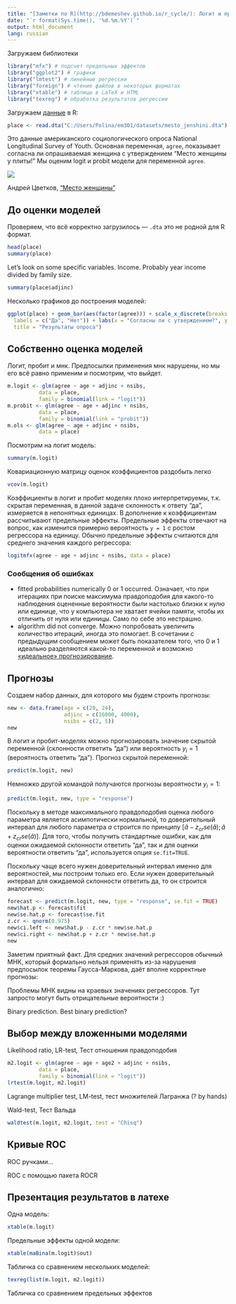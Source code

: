 ```yaml
---
title: "[Заметки по R](http://bdemeshev.github.io/r_cycle/): Логит и пробит модели"
date: "`r format(Sys.time(), '%d.%m.%Y')`"
output: html_document
lang: russian
---
```


Загружаем библиотеки
```r
library("mfx") # подсчет предельных эффектов
library("ggplot2") # графики
library("lmtest") # линейные регрессии 
library("foreign") # чтение файлов в некоторых форматах 
library("xtable") # таблицы в LaTeX и HTML
library("texreg") # обработка результатов регрессии
```

Загружаем [данные](https://github.com/bdemeshev/em301/raw/master/datasets/mesto_jenshini.dta) в R:
```r
place <- read.dta("C:/Users/Polina/em301/datasets/mesto_jenshini.dta")
```

Это данные американского социологического опроса National Longitudinal Survey of Youth. Основная переменная, `agree`, показывает согласна ли опрашиваемая женщина с утверждением "Место женщины у плиты!" Мы оценим logit и probit модели для переменной `agree`.

![](03_plita.gif)

Андрей Цветков, ["Место женщины"](http://ccra.ru/Plk)

## До оценки моделей

Проверяем, что всё корректно загрузилось --- `.dta` это не родной для R формат. 
```r
head(place)
summary(place)
```

Let's look on some specific variables. Income. Probably year income divided by family size.
```r
summary(place$adjinc)
```

Несколько графиков до построения моделей:
```r
ggplot(place) + geom_bar(aes(factor(agree))) + scale_x_discrete(breaks = c("1", "0"), 
  labels = c("Да", "Нет")) + labs(x = "Согласны ли с утверждением?", y = "Количество женщин", 
  title = "Результаты опроса")
```

## Собственно оценка моделей

Логит, пробит и мнк. Предпосылки применения мнк нарушены, но мы его всё равно применим и посмотрим, что выйдет.
```r
m.logit <- glm(agree ~ age + adjinc + nsibs,
          data = place,
          family = binomial(link = "logit"))
m.probit <- glm(agree ~ age + adjinc + nsibs,
          data = place,
          family = binomial(link = "probit"))
m.ols <- glm(agree ~ age + adjinc + nsibs,
          data = place)
```

Посмотрим на логит модель:
```r
summary(m.logit)
```

Ковариационную матрицу оценок коэффициентов раздобыть легко
```r
vcov(m.logit)
```


Коэффициенты в логит и пробит моделях плохо интерпретируемы, т.к. скрытая переменная, в данной задаче  склонность к ответу "да", измеряется в непонятных единицах. В дополнение к коэффициентам рассчитывают предельные эффекты. Предельные эффекты отвечают на вопрос, как изменится примерно вероятность `y = 1` с ростом регрессора на единицу. Обычно предельные эффекты считаются для среднего значения каждого регрессора:
```r
logitmfx(agree ~ age + adjinc + nsibs, data = place)
```

### Сообщения об ошибках

* fitted probabilities numerically 0 or 1 occurred. Означает, что при итерациях при поиске максимума правдоподобия для какого-то наблюдения оцененные вероятности были настолько близки к нулю или единице, что у компьютера не хватает ячейки памяти, чтобы их отличить от нуля или единицы. Само по себе это нестрашно.
* algorithm did not converge. Можно попробовать увеличить количество итераций, иногда это помогает. В сочетании с предыдущим сообщением может быть показателем того, что 0 и 1 идеально разделяются какой-то переменной и возможно [«идеальное» прогнозирование](http://stats.stackexchange.com/questions/45803).


## Прогнозы

Создаем набор данных, для которого мы будем строить прогнозы:
```r
new <- data.frame(age = c(20, 24),
                  adjinc = c(16000, 4000),
                  nsibs = c(2, 5))
new
```

В логит и пробит-моделях можно прогнозировать значение скрытой переменной (склонности ответить "да") или вероятность $y_i=1$ (вероятность ответить "да"). Прогноз скрытой переменной:
```r
predict(m.logit, new)
```

Немножко другой командой получаются прогнозы вероятности $y_i=1$:
```r
predict(m.logit, new, type = "response")
```

Поскольку в методе максимального правдоподобия оценка любого параметра является асимпотически нормальной, то доверительный интервал для любого параметра $a$ строится по принципу $[\hat{a}-z_{cr}se(\hat{a});\hat{a}+z_{cr}se(\hat{a})]$. Для того, чтобы получить стандартные ошибки, как для оценки ожидаемой склонности ответить "да", так и для оценки вероятности ответить "да", используется опция `se.fit=TRUE`.

Поскольку чаще всего нужен доверительный интервал именно для вероятностей, мы построим только его. Если нужен доверительный интервал для ожидаемой склонности ответить да, то он строится аналогично:

```r
forecast <- predict(m.logit, new, type = "response", se.fit = TRUE)
new$hat.p <- forecast$fit
new$se.hat.p <- forecast$se.fit
z.cr <- qnorm(0.975)
new$ci.left <- new$hat.p - z.cr * new$se.hat.p
new$ci.right <- new$hat.p + z.cr * new$se.hat.p
new
```


Заметим приятный факт. Для средних значений регрессоров обычный МНК, который формально нельзя применять из-за нарушения предпосылок теоремы Гаусса-Маркова, даёт вполне корректные прогнозы:


Проблемы МНК видны на краевых значениях регрессоров. Тут запросто могут быть отрицательные вероятности :)



Binary prediction. Best binary prediction?


## Выбор между вложенными моделями

Likelihood ratio, LR-test, Тест отношения правдоподобия
```r
m2.logit <- glm(agree ~ age + age2 + adjinc + nsibs,
          data = place,
          family = binomial(link = "logit"))
lrtest(m.logit, m2.logit)
```

Lagrange multiplier test, LM-test, тест множителей Лагранжа (? by hands)

Wald-test, Тест Вальда
```r
waldtest(m.logit, m2.logit, test = "Chisq")
```






## Кривые ROC




ROC ручками...





ROC с помощью пакета ROCR

## Презентация результатов в латехе


Одна модель:
```r
xtable(m.logit)
```

Предельные эффекты одной модели:
```r
xtable(maBina(m.logit)$out)
```

Табличка со сравнением нескольких моделей:
```r
texreg(list(m.logit, m2.logit))
```

Табличка со сравнением предельных эффектов
```r

```


